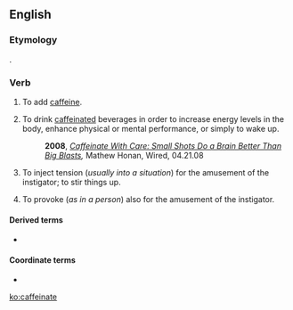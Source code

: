==English==

===Etymology===
{{suffix|caffeine|ate}}.

===Verb===
{{en-verb|caffeinat|es}}

# To add [[caffeine]].
# {{context|slang|lang=en}} To drink [[caffeinated]] beverages in order to increase energy levels in the body, enhance physical or mental performance, or simply to wake up.
#: '''2008''', ''[http://www.wired.com/medtech/health/magazine/16-05/gs_02caffeinate Caffeinate With Care: Small Shots Do a Brain Better Than Big Blasts],'' Mathew Honan, Wired, 04.21.08  
# {{context|slang|lang=en}} To inject tension (''usually into a situation'') for the amusement of the instigator; to stir things up.
# {{context|slang|lang=en}} To provoke (''as in a person'') also for the amusement of the instigator.

====Derived terms====
* {{l/en|caffeinator}}

====Coordinate terms====
* {{l/en|hydrate}}

[[ko:caffeinate]]